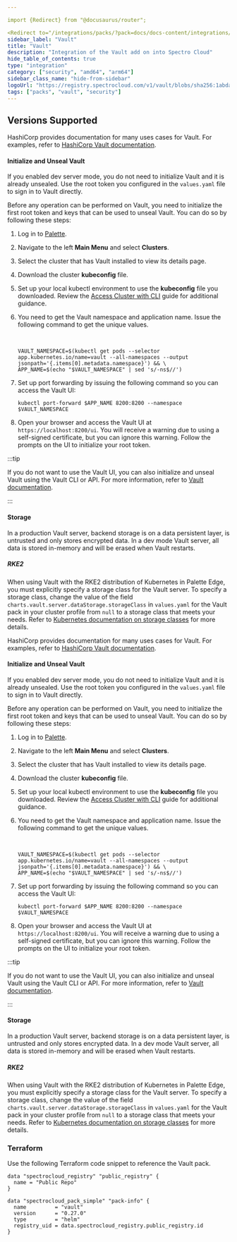 ```yaml
---

import {Redirect} from "@docusaurus/router";

<Redirect to="/integrations/packs/?pack=docs/docs-content/integrations/vault" />
sidebar_label: "Vault"
title: "Vault"
description: "Integration of the Vault add on into Spectro Cloud"
hide_table_of_contents: true
type: "integration"
category: ["security", "amd64", "arm64"]
sidebar_class_name: "hide-from-sidebar"
logoUrl: "https://registry.spectrocloud.com/v1/vault/blobs/sha256:1abda0173be1fd4ddfeccd2ff15089edd38a25e433ad7bb562a770d92992c7af?type=image.webp"
tags: ["packs", "vault", "security"]
---
```



<Redirect to="/integrations/packs/?pack=docs/docs-content/integrations/vault" />

## Versions Supported

<Tabs queryString="parent">
<TabItem label="0.27.x" value="0.27.x">

HashiCorp provides documentation for many uses cases for Vault. For examples, refer to
[HashiCorp Vault documentation](https://developer.hashicorp.com/vault/docs/use-cases).

#### Initialize and Unseal Vault

If you enabled dev server mode, you do not need to initialize Vault and it is already unsealed. Use the root token you
configured in the `values.yaml` file to sign in to Vault directly.

Before any operation can be performed on Vault, you need to initialize the first root token and keys that can be used to
unseal Vault. You can do so by following these steps:

1. Log in to [Palette](https://console.spectrocloud.com).

2. Navigate to the left **Main Menu** and select **Clusters**.

3. Select the cluster that has Vault installed to view its details page.

4. Download the cluster **kubeconfig** file.

5. Set up your local kubectl environment to use the **kubeconfig** file you downloaded. Review the
   [Access Cluster with CLI](../clusters/cluster-management/palette-webctl.md) guide for additional guidance.

6. You need to get the Vault namespace and application name. Issue the following command to get the unique values.

   <br />

   ```shell
   VAULT_NAMESPACE=$(kubectl get pods --selector app.kubernetes.io/name=vault --all-namespaces --output jsonpath='{.items[0].metadata.namespace}') && \
   APP_NAME=$(echo "$VAULT_NAMESPACE" | sed 's/-ns$//')
   ```

7. Set up port forwarding by issuing the following command so you can access the Vault UI:

   ```
   kubectl port-forward $APP_NAME 8200:8200 --namespace $VAULT_NAMESPACE
   ```

8. Open your browser and access the Vault UI at `https://localhost:8200/ui`. You will receive a warning due to using a
   self-signed certificate, but you can ignore this warning. Follow the prompts on the UI to initialize your root token.

:::tip

If you do not want to use the Vault UI, you can also initialize and unseal Vault using the Vault CLI or API. For more
information, refer to
[Vault documentation](https://developer.hashicorp.com/vault/docs/platform/k8s/helm/run#initialize-and-unseal-vault).

:::

#### Storage

In a production Vault server, backend storage is on a data persistent layer, is untrusted and only stores encrypted
data. In a dev mode Vault server, all data is stored in-memory and will be erased when Vault restarts.

##### RKE2

When using Vault with the RKE2 distribution of Kubernetes in Palette Edge, you must explicitly specify a storage class
for the Vault server. To specify a storage class, change the value of the field
`charts.vault.server.dataStorage.storageClass` in `values.yaml` for the Vault pack in your cluster profile from `null`
to a storage class that meets your needs. Refer to
[Kubernetes documentation on storage classes](https://kubernetes.io/docs/concepts/storage/storage-classes/) for more
details.

</TabItem>

<TabItem label="0.22.x" value="0.22.x">

HashiCorp provides documentation for many uses cases for Vault. For examples, refer to
[HashiCorp Vault documentation](https://developer.hashicorp.com/vault/docs/use-cases).

#### Initialize and Unseal Vault

If you enabled dev server mode, you do not need to initialize Vault and it is already unsealed. Use the root token you
configured in the `values.yaml` file to sign in to Vault directly.

Before any operation can be performed on Vault, you need to initialize the first root token and keys that can be used to
unseal Vault. You can do so by following these steps:

1. Log in to [Palette](https://console.spectrocloud.com).

2. Navigate to the left **Main Menu** and select **Clusters**.

3. Select the cluster that has Vault installed to view its details page.

4. Download the cluster **kubeconfig** file.

5. Set up your local kubectl environment to use the **kubeconfig** file you downloaded. Review the
   [Access Cluster with CLI](../clusters/cluster-management/palette-webctl.md) guide for additional guidance.

6. You need to get the Vault namespace and application name. Issue the following command to get the unique values.

   <br />

   ```shell
   VAULT_NAMESPACE=$(kubectl get pods --selector app.kubernetes.io/name=vault --all-namespaces --output jsonpath='{.items[0].metadata.namespace}') && \
   APP_NAME=$(echo "$VAULT_NAMESPACE" | sed 's/-ns$//')
   ```

7. Set up port forwarding by issuing the following command so you can access the Vault UI:

   ```
   kubectl port-forward $APP_NAME 8200:8200 --namespace $VAULT_NAMESPACE
   ```

8. Open your browser and access the Vault UI at `https://localhost:8200/ui`. You will receive a warning due to using a
   self-signed certificate, but you can ignore this warning. Follow the prompts on the UI to initialize your root token.

:::tip

If you do not want to use the Vault UI, you can also initialize and unseal Vault using the Vault CLI or API. For more
information, refer to
[Vault documentation](https://developer.hashicorp.com/vault/docs/platform/k8s/helm/run#initialize-and-unseal-vault).

:::

#### Storage

In a production Vault server, backend storage is on a data persistent layer, is untrusted and only stores encrypted
data. In a dev mode Vault server, all data is stored in-memory and will be erased when Vault restarts.

##### RKE2

When using Vault with the RKE2 distribution of Kubernetes in Palette Edge, you must explicitly specify a storage class
for the Vault server. To specify a storage class, change the value of the field
`charts.vault.server.dataStorage.storageClass` in `values.yaml` for the Vault pack in your cluster profile from `null`
to a storage class that meets your needs. Refer to
[Kubernetes documentation on storage classes](https://kubernetes.io/docs/concepts/storage/storage-classes/) for more
details.

</TabItem>

</Tabs>

### Terraform

Use the following Terraform code snippet to reference the Vault pack.

```hcl
data "spectrocloud_registry" "public_registry" {
  name = "Public Repo"
}

data "spectrocloud_pack_simple" "pack-info" {
  name         = "vault"
  version      = "0.27.0"
  type         = "helm"
  registry_uid = data.spectrocloud_registry.public_registry.id
}
```
